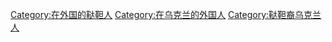 [[Category:在外国的鞑靼人|Category:在外国的鞑靼人]]
[[Category:在乌克兰的外国人|Category:在乌克兰的外国人]]
[[Category:鞑靼裔乌克兰人|Category:鞑靼裔乌克兰人]]